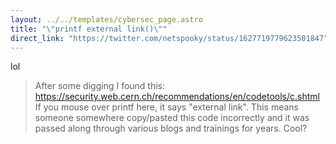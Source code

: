 ```yaml
---
layout: ../../templates/cybersec_page.astro
title: "\"printf external link()\""
direct_link: "https://twitter.com/netspooky/status/1627719779623501847"
---
```


lol 

> After some digging I found this: https://security.web.cern.ch/recommendations/en/codetools/c.shtml
> If you mouse over printf here, it says "external link". This means someone somewhere copy/pasted this code incorrectly and it was passed along through various blogs and trainings for years. Cool?